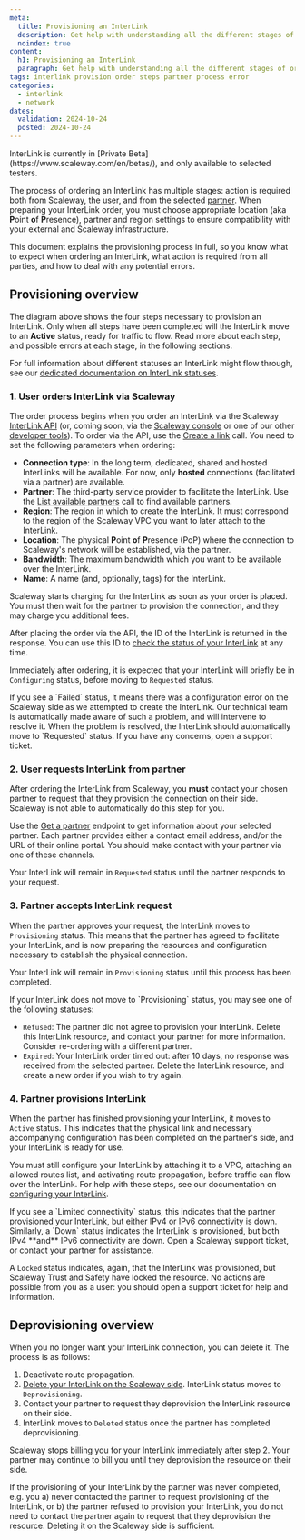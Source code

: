 ```yaml
---
meta:
  title: Provisioning an InterLink
  description: Get help with understanding all the different stages of ordering and provisioning a Scaleway InterLink, from placing the initial order, to dealing with error messages, and deleting the resource if no longer needed.
  noindex: true
content:
  h1: Provisioning an InterLink
  paragraph: Get help with understanding all the different stages of ordering and provisioning a Scaleway InterLink, from placing the initial order, to dealing with error messages, and deleting the resource if no longer needed.
tags: interlink provision order steps partner process error
categories: 
  - interlink
  - network
dates:
  validation: 2024-10-24
  posted: 2024-10-24
---
```


<Message type="important">
InterLink is currently in [Private Beta](https://www.scaleway.com/en/betas/), and only available to selected testers.
</Message>

The process of ordering an InterLink has multiple stages: action is required both from Scaleway, the user, and from the selected [partner](/network/interlink/concepts/#partner). When preparing your InterLink order, you must choose appropriate location (aka **P**oint **o**f **P**resence), partner and region settings to ensure compatibility with your external and Scaleway infrastructure.

<Lightbox src="scaleway-interlink-diag-tech.webp" alt="Diagram of Scaleway’s network architecture for connecting customer infrastructure via a partner using a hosted InterLink. On the left, Scaleway’s PAR region includes a VPC with an InterLink and vRouter connected to the PAR backbone. This links to a Point of Presence (PoP) in Paris (TH2), where both Scaleway and partner routers are located. The partner’s infrastructure connects the Paris PoP to a customer or partner PoP, such as in Marseille. The customer PoP has a partner router and a customer router connected through an MMR (Meet-Me Room). The setup supports either on-premises customer infrastructure via last-mile connection or hosted customer infrastructure in the partner’s data center" />

This document explains the provisioning process in full, so you know what to expect when ordering an InterLink, what action is required from all parties, and how to deal with any potential errors.

## Provisioning overview

<Lightbox src="scaleway-interlink-ordering.webp" alt="A four step flow chart shows the following steps: 1. User orders InterLink via Scaleway, 2. User requests InterLink from partner, 3. Partner accepts InterLink request, 4. Partner provisions InterLink." />

The diagram above shows the four steps necessary to provision an InterLink. Only when all steps have been completed will the InterLink move to an **Active** status, ready for traffic to flow. Read more about each step, and possible errors at each stage, in the following sections.

For full information about different statuses an InterLink might flow through, see our [dedicated documentation on InterLink statuses](/network/interlink/reference-content/statuses/).

### 1. User orders InterLink via Scaleway

The order process begins when you order an InterLink via the Scaleway [InterLink API](https://www.scaleway.com/en/developers/api/interlink/) (or, coming soon, via the [Scaleway console](https://console.scaleway.com/) or one of our other [developer tools](https://www.scaleway.com/en/developers/)). To order via the API, use the [Create a link](https://www.scaleway.com/en/developers/api/interlink/#path-links-create-a-link) call. You need to set the following parameters when ordering:

- **Connection type**: In the long term, dedicated, shared and hosted InterLinks will be available. For now, only **hosted** connections (facilitated via a partner) are available.
- **Partner**: The third-party service provider to facilitate the InterLink. Use the [List available partners](https://www.scaleway.com/en/developers/api/interlink/#path-partners-list-available-partners) call to find available partners.
- **Region**: The region in which to create the InterLink. It must correspond to the region of the Scaleway VPC you want to later attach to the InterLink.
- **Location**: The physical **P**oint **o**f **P**resence (PoP) where the connection to Scaleway's network will be established, via the partner.
- **Bandwidth**: The maximum bandwidth which you want to be available over the InterLink.
- **Name**: A name (and, optionally, tags) for the InterLink.

<Message type="tip">
Scaleway starts charging for the InterLink as soon as your order is placed. You must then wait for the partner to provision the connection, and they may charge you additional fees.
</Message>

After placing the order via the API, the ID of the InterLink is returned in the response. You can use this ID to [check the status of your InterLink](https://www.scaleway.com/en/developers/api/interlink/#path-links-get-a-link) at any time.

Immediately after ordering, it is expected that your InterLink will briefly be in `Configuring` status, before moving to `Requested` status. 

<Message type="important">
If you see a `Failed` status, it means there was a configuration error on the Scaleway side as we attempted to create the InterLink. Our technical team is automatically made aware of such a problem, and will intervene to resolve it. When the problem is resolved, the InterLink should automatically move to `Requested` status. If you have any concerns, open a support ticket.
</Message>

### 2. User requests InterLink from partner

After ordering the InterLink from Scaleway, you **must** contact your chosen partner to request that they provision the connection on their side. Scaleway is not able to automatically do this step for you.

Use the [Get a partner](https://www.scaleway.com/en/developers/api/interlink/#path-partners-get-a-partner) endpoint to get information about your selected partner. Each partner provides either a contact email address, and/or the URL of their online portal. You should make contact with your partner via one of these channels.

Your InterLink will remain in `Requested` status until the partner responds to your request.

### 3. Partner accepts InterLink request

When the partner approves your request, the InterLink moves to `Provisioning` status. This means that the partner has agreed to facilitate your InterLink, and is now preparing the resources and configuration necessary to establish the physical connection. 

Your InterLink will remain in `Provisioning` status until this process has been completed.

<Message type="important">
If your InterLink does not move to `Provisioning` status, you may see one of the following statuses:

- `Refused`: The partner did not agree to provision your InterLink. Delete this InterLink resource, and contact your partner for more information. Consider re-ordering with a different partner.
- `Expired`: Your InterLink order timed out: after 10 days, no response was received from the selected partner. Delete the InterLink resource, and create a new order if you wish to try again.
</Message>

### 4. Partner provisions InterLink

When the partner has finished provisioning your InterLink, it moves to `Active` status. This indicates that the physical link and necessary accompanying configuration has been completed on the partner's side, and your InterLink is ready for use.

You must still configure your InterLink by attaching it to a VPC, attaching an allowed routes list, and activating route propagation, before traffic can flow over the InterLink. For help with these steps, see our documentation on [configuring your InterLink](/network/interlink/reference-content/configuring/).

<Message type="important">
If you see a `Limited connectivity` status, this indicates that the partner provisioned your InterLink, but either IPv4 or IPv6 connectivity is down. Similarly, a `Down` status indicates the InterLink is provisioned, but both IPv4 **and** IPv6 connectivity are down. Open a Scaleway support ticket, or contact your partner for assistance.

A `Locked` status indicates, again, that the InterLink was provisioned, but Scaleway Trust and Safety have locked the resource. No actions are possible from you as a user: you should open a support ticket for help and information.
</Message>

## Deprovisioning overview

When you no longer want your InterLink connection, you can delete it. The process is as follows:

1. Deactivate route propagation.
2. [Delete your InterLink on the Scaleway side](https://www.scaleway.com/en/developers/api/interlink/#path-links-delete-a-link). InterLink status moves to `Deprovisioning`.
3. Contact your partner to request they deprovision the InterLink resource on their side.
4. InterLink moves to `Deleted` status once the partner has completed deprovisioning.

Scaleway stops billing you for your InterLink immediately after step 2. Your partner may continue to bill you until they deprovision the resource on their side.

<Message type="note">
If the provisioning of your InterLink by the partner was never completed, e.g. you a) never contacted the partner to request provisioning of the InterLink, or b) the partner refused to provision your InterLink, you do not need to contact the partner again to request that they deprovision the resource. Deleting it on the Scaleway side is sufficient.
</Message>
